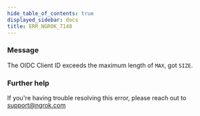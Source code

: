 ```yaml
---
hide_table_of_contents: true
displayed_sidebar: docs
title: ERR_NGROK_7148
---
```




### Message

The OIDC Client ID exceeds the maximum length of `MAX`, got `SIZE`.

<ErrorDetails error="err_ngrok_7148" />

### Further help

If you're having trouble resolving this error, please reach out to [support@ngrok.com](mailto:support@ngrok.com?subject=Help%20with%20ERR_NGROK_7148)
